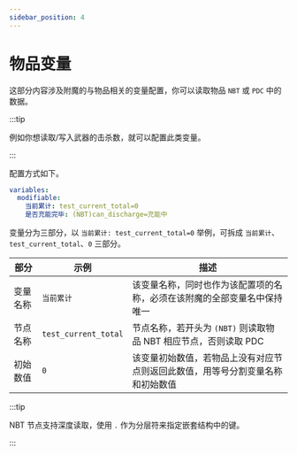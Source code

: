 ```yaml
---
sidebar_position: 4
---
```


# 物品变量

这部分内容涉及附魔的与物品相关的变量配置，你可以读取物品 `NBT` 或 `PDC` 中的数据。

:::tip

例如你想读取/写入武器的击杀数，就可以配置此类变量。

:::

配置方式如下。

```yaml
variables:
  modifiable:
    当前累计: test_current_total=0
    是否充能完毕: (NBT)can_discharge=充能中
```

变量分为三部分，以 `当前累计: test_current_total=0` 举例，可拆成 `当前累计`、`test_current_total`、`0` 三部分。

|  部分         |  示例           | 描述                       |
|------------------------|-----------|-----------------|
| 变量名称    | `当前累计`        | 该变量名称，同时也作为该配置项的名称，必须在该附魔的全部变量名中保持唯一                   |
| 节点名称    | `test_current_total`| 节点名称，若开头为 `(NBT)` 则读取物品 NBT 相应节点，否则读取 PDC          |
| 初始数值    | `0`            | 该变量初始数值，若物品上没有对应节点则返回此数值，用等号分割变量名称和初始数值 |

:::tip

NBT 节点支持深度读取，使用 `.` 作为分层符来指定嵌套结构中的键。

:::